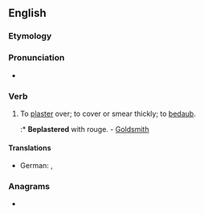 ==English==

===Etymology===
{{prefix|en|be|plaster}}

===Pronunciation===
* {{rhymes|ɑːstə(r)|lang=en}}

===Verb===
{{en-verb}}

# {{lb|en|transitive}} To [[plaster]] over; to cover or smear thickly; to [[bedaub]].
#:* '''Beplastered''' with rouge. - [[w:Oliver Goldsmith|Goldsmith]]

====Translations====
{{trans-top|to cover}}
* German: {{t+|de|bepflastern}}, {{t+|de|bedecken}}
{{trans-mid}}
{{trans-bottom}}

===Anagrams===
* {{anagrams|en|prestable}}